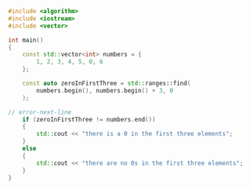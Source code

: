 ```cpp showLineNumbers
#include <algorithm>
#include <iostream>
#include <vector>

int main()
{
    const std::vector<int> numbers = {
        1, 2, 3, 4, 5, 0, 6
    };

    const auto zeroInFirstThree = std::ranges::find(
        numbers.begin(), numbers.begin() + 3, 0
    );

// error-next-line
    if (zeroInFirstThree != numbers.end())
    {
        std::cout << "there is a 0 in the first three elements";
    }
    else
    {
        std::cout << "there are no 0s in the first three elements";
    }
}
```